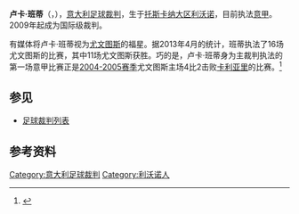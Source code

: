 {{noteTA
|G1=足球
|G2=意甲
}}
{{Infobox football official
| name                = 卢卡·班蒂<br>Luca Banti
| fullname            = Luca Banti
| dateofbirth         = {{birth date and age|1974|3|27|}}
| cityofbirth         = [[利沃诺|利沃诺]]
| countryofbirth      = {{意大利}}
| death_date          = 
| death_place         = 
| otheroccupation     = 经销商
| years               = 1999–2000<br>2000–2004<br>2004–2010<br>2010–''今''
| league              = [[意丁|意丁]]<br>[[意丙一|意丙一]]及[[意丙二|意丙二]]<br>[[意甲|意甲]]及[[意乙|意乙]]<br>[[意甲|意甲]]
| role                = [[足球裁判|裁判]]<br>[[足球裁判|裁判]]<br>[[足球裁判|裁判]]<br>[[足球裁判|裁判]]
| internationalyears  = 2009–''今''
| confederation       = [[FIFA|FIFA]]和[[UEFA|UEFA]]
| internationalrole   = [[足球裁判|裁判]]
}}

'''卢卡·班蒂'''（{{lang-it|'''Luca Banti'''}}，{{bd|1974年|3月27日}}），[[意大利|意大利]][[足球裁判|足球裁判]]，生于[[托斯卡纳大区|托斯卡纳大区]][[利沃诺|利沃诺]]，目前执法[[意甲|意甲]]。2009年起成为国际级裁判。

有媒体将卢卡·班蒂视为[[尤文图斯|尤文图斯]]的福星。据2013年4月的统计，班蒂执法了16场尤文图斯的比赛，其中11场尤文图斯获胜。巧的是，卢卡·班蒂身为主裁判执法的第一场意甲比赛正是[[2004年至2005年意大利足球甲级联赛|2004-2005赛季]]尤文图斯主场4比2击败[[卡利亚里足球俱乐部|卡利亚里]]的比赛。<ref>{{cite news|title=尤文VS米兰主裁确定 福星执法斑马军团16战11胜|url=http://sports.sohu.com/20130418/n373187437.shtml|accessdate=2013-04-19|newspaper=搜狐体育|date=2013-04-18|archive-date=2016-03-04|archive-url=https://web.archive.org/web/20160304214125/http://sports.sohu.com/20130418/n373187437.shtml|dead-url=no}}</ref> 

==参见==
* [[足球裁判列表|足球裁判列表]]

==参考资料==
{{reflist}}

{{DEFAULTSORT:Banti, Luca}}

[[Category:意大利足球裁判|Category:意大利足球裁判]]
[[Category:利沃诺人|Category:利沃诺人]]
